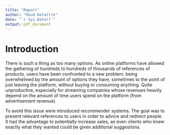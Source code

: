 ```yaml
---
title: "Report"
author: "Maud Delattre"
date: "`r Sys.Date()`"
output: pdf_document
---
```


# Introduction 

There is such a thing as too many options. As online platforms have allowed the gathering of hundreds to hundreds of thousands of references of products, users have been confronted to a new problem: being overwhelmed by the amount of options they have, sometimes to the point of just leaving the platform, without buying or consuming anything. Quite unproductive, especially for streaming companies whose revenues heavily depend on the amount of time users spend on the platform (from advertisement revenue). 

To avoid this issue were introduced recommender systems. The goal was to present relevant references to users in order to advice and redirect people. It had the advantage to potentially increase sales, as even clients who knew exactly what they wanted could be given additional suggestions. 
